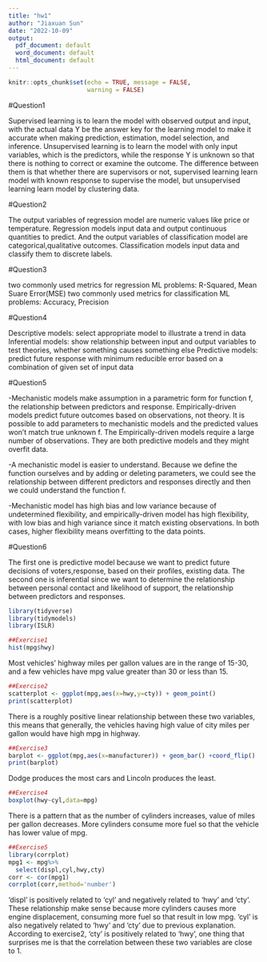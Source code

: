 ```yaml
---
title: "hw1"
author: "Jiaxuan Sun"
date: "2022-10-09"
output:
  pdf_document: default
  word_document: default
  html_document: default
---
```


```r
knitr::opts_chunk$set(echo = TRUE, message = FALSE,
                      warning = FALSE)
```

#Question1

Supervised learning is to learn the model with observed output and input, with the actual data Y be the answer key for the learning model to make it accurate when making prediction, estimation, model selection, and inference.
Unsupervised learning is to learn the model with only input variables, which is the predictors, while the response Y is unknown so that there is nothing to correct or examine the outcome. 
The difference between them is that whether there are supervisors or not, supervised learning learn model with known response to supervise the model, but unsupervised learning learn model by clustering data.

#Question2

The output variables of regression model are numeric values like price or temperature. Regression models input data and output continuous quantities to predict.
And the output variables of classification model are categorical,qualitative outcomes. Classification models input data and classify them to discrete labels.

#Question3

two commonly used metrics for regression ML problems: R-Squared, Mean Suare Error(MSE)
two commonly used metrics for classification ML problems: Accuracy, Precision

#Question4

Descriptive models: select appropriate model to illustrate a trend in data
Inferential models: show relationship between input and output variables to test theories, whether something causes something else
Predictive models: predict future response with minimum reducible error based on a combination of given set of input data

#Question5

-Mechanistic models make assumption in a parametric form for function f, the relationship between predictors and response. Empirically-driven models predict future outcomes based on observations, not theory. It is possible to add parameters to mechanistic models and the predicted values won't match true unknown f. The Empirically-driven models require a large number of observations. They are both predictive models and they might overfit data.

-A mechanistic model is easier to understand. Because we define the function ourselves and by adding or deleting parameters, we could see the relationship between different predictors and responses directly and then we could understand the function f.

-Mechanistic model has high bias and low variance because of undetermined flexibility, and empirically-driven model has high flexibility, with low bias and high variance since it match existing observations. In both cases, higher flexibility means overfitting to the data points.

#Question6

The first one is predictive model because we want to predict future decisions of voters,response, based on their profiles, existing data. The second one is inferential since we want to determine the relationship between personal contact and likelihood of support, the relationship between predictors and responses.

```r
library(tidyverse)
library(tidymodels)
library(ISLR)
```

```r
##Exercise1
hist(mpg$hwy)
```
Most vehicles' highway miles per gallon values are in the range of 15-30, and a few vehicles have mpg value greater than 30 or less than 15.

```r
##Exercise2
scatterplot <- ggplot(mpg,aes(x=hwy,y=cty)) + geom_point()
print(scatterplot)
```
There is a roughly positive linear relationship between these two variables, this means that generally, the vehicles having high value of city miles per gallon would have high mpg in highway.

```r
##Exercise3
barplot <- ggplot(mpg,aes(x=manufacturer)) + geom_bar() +coord_flip()
print(barplot)
```
Dodge produces the most cars and Lincoln produces the least.

```r
##Exercise4
boxplot(hwy~cyl,data=mpg)
```
There is a pattern that as the number of cylinders increases, value of miles per gallon decreases. More cylinders consume more fuel so that the vehicle has lower value of mpg.

```r
##Exercise5
library(corrplot)
mpg1 <- mpg%>% 
  select(displ,cyl,hwy,cty)
corr <- cor(mpg1)
corrplot(corr,method='number')
```
'displ' is positively related to 'cyl' and negatively related to 'hwy' and 'cty'. These relationship make sense because more cylinders causes more engine displacement, consuming more fuel so that result in low mpg. 'cyl' is also negatively related to 'hwy' and 'cty' due to previous explanation. According to exercise2, 'cty' is positively related to 'hwy', one thing that surprises me is that the correlation between these two variables are close to 1.